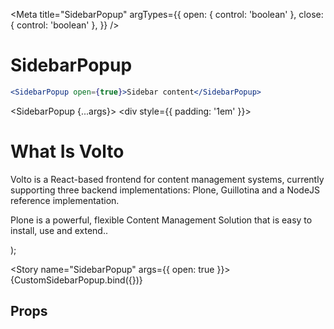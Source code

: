 
<Meta
  title="SidebarPopup"
  argTypes={{
    open: { control: 'boolean' },
    close: { control: 'boolean' },
  }}
/>

# SidebarPopup

```jsx static
<SidebarPopup open={true}>Sidebar content</SidebarPopup>
```

  <SidebarPopup {...args}>
    <div style={{ padding: '1em' }}>
      <h1>What Is Volto</h1>
      <p>
        Volto is a React-based frontend for content management systems,
        currently supporting three backend implementations: Plone, Guillotina
        and a NodeJS reference implementation.
      </p>
      <p>
        Plone is a powerful, flexible Content Management Solution that is easy
        to install, use and extend..
      </p>
    </div>
  </SidebarPopup>
);

<Story name="SidebarPopup" args={{ open: true }}>
  {CustomSidebarPopup.bind({})}
</Story>

## Props

<ArgsTable of={SidebarPopup} />
